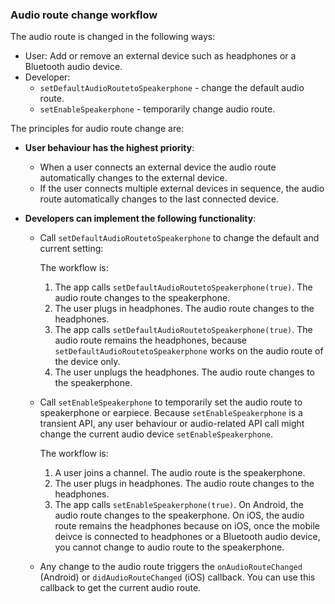 

### Audio route change workflow

The audio route is changed in the following ways:

- User: Add or remove an external device such as headphones or a Bluetooth audio device.
- Developer:
    - `setDefaultAudioRoutetoSpeakerphone` - change the default audio route.
    - `setEnableSpeakerphone` - temporarily change audio route.

The principles for audio route change are:

- **User behaviour has the highest priority**:

  - When a user connects an external device the audio route automatically changes to the external device.
  - If the user connects multiple external devices in sequence, the audio route automatically changes to the last connected device.

- **Developers can implement the following functionality**:

  - Call `setDefaultAudioRoutetoSpeakerphone` to change the default and current setting:

    The workflow is:
      1. The app calls `setDefaultAudioRoutetoSpeakerphone(true)`.
        The audio route changes to the speakerphone.
      4. The user plugs in headphones.
        The audio route changes to the headphones.
      5. The app calls `setDefaultAudioRoutetoSpeakerphone(true)`.
        The audio route remains the headphones, because `setDefaultAudioRoutetoSpeakerphone` works on the audio route of the device only.
      6. The user unplugs the headphones.
        The audio route changes to the speakerphone.

  - Call `setEnableSpeakerphone` to temporarily set the audio route to speakerphone or earpiece. Because `setEnableSpeakerphone` is a transient API, any user behaviour or audio-related API call might change the current audio device `setEnableSpeakerphone`.

    The workflow is:
    1. A user joins a channel.
      The audio route is the speakerphone.
    2. The user plugs in headphones.
      The audio route changes to the headphones.
    3. The app calls `setEnableSpeakerphone(true)`.
      On Android, the audio route changes to the speakerphone. On iOS, the audio route remains the headphones because on iOS, once the mobile deivce is connected to headphones or a Bluetooth audio device, you cannot change to audio route to the speakerphone.

  - Any change to the audio route triggers the `onAudioRouteChanged` (Android) or `didAudioRouteChanged` (iOS) callback. You can use this callback to get the current audio route.

<Android />
<Ios />
<Web />
<Electron/>
<Unity />
<Flutter />
<ReactNative />
<Windows />
<Unreal />